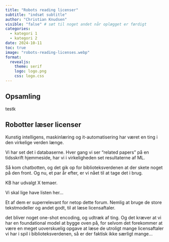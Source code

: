 ```yaml
---
title: "Robots reading licenser"
subtitle: "indsæt subtitle"
author: "Christian Knudsen"
visible: "false" # sæt til noget andet når oplægget er færdigt
categories:
  - kategori 1
  - kategori 2
date: 2024-10-11
toc: true
image: "robots-reading-licenses.webp"
format:
  revealjs:
    theme: serif
    logo: logo.png
    css: logo.css
---
```

## Opsamling

testk

## Robotter læser licenser

Kunstig intelligens, maskinlæring og it-automatisering har været en ting i
den virkelige verden længe.

Vi har set det i databaserne. Hver gang vi ser "related papers" på en tidsskrift
hjemmeside, har vi i virkeligheden set resultaterne af ML.

Så kom chatbotten, og det gik op for biblioteksverdenen at der skete noget på den
front. Og nu, et par år efter, er vi nået til at tage det i brug.

KB har udvalgt X temaer. 

Vi skal lige have listen her...

Et af dem er superrelevant for netop dette forum. Nemlig at bruge 
de store tekstmodeller og andet godt, til at læse licensaftaler.

det bliver noget one-shot encoding, og udtræk af ting. Og det kræver at vi
har en foundational model at bygge oven på, for selvom det forekommer at være
en meget uoverskuelig opgave at læse de utroligt mange licensaftaler vi har 
i spil i biblioteksverdenen, så er der faktisk ikke særligt mange...


